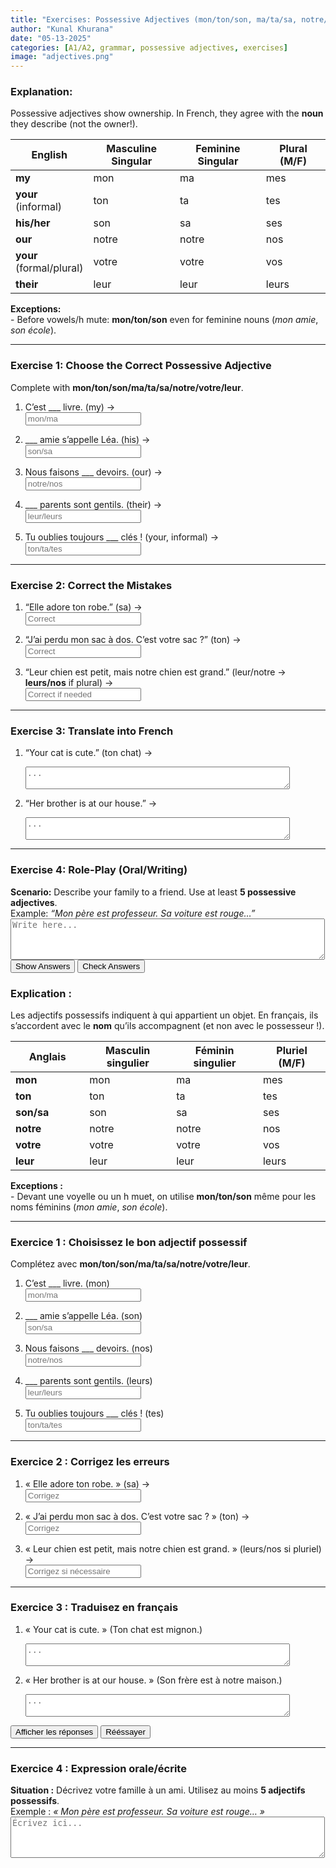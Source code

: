```yaml
---
title: "Exercises: Possessive Adjectives (mon/ton/son, ma/ta/sa, notre/votre/leur)"  
author: "Kunal Khurana"  
date: "05-13-2025"  
categories: [A1/A2, grammar, possessive adjectives, exercises]  
image: "adjectives.png"  
---
```


::: {.content-visible when-profile="english"}  

### Explanation:  
Possessive adjectives show ownership. In French, they agree with the **noun** they describe (not the owner!).  

| English       | Masculine Singular | Feminine Singular | Plural (M/F) |  
|---------------|--------------------|--------------------|---------------|  
| **my**        | mon                | ma                 | mes           |  
| **your** (informal) | ton         | ta                 | tes           |  
| **his/her**   | son                | sa                 | ses           |  
| **our**       | notre              | notre              | nos           |  
| **your** (formal/plural) | votre      | votre              | vos           |  
| **their**     | leur               | leur               | leurs         |  

**Exceptions:**  
- Before vowels/h mute: **mon/ton/son** even for feminine nouns (*mon amie*, *son école*).  

---

### Exercise 1: Choose the Correct Possessive Adjective  
Complete with **mon/ton/son/ma/ta/sa/notre/votre/leur**.  

1. C'est ___ livre. (my) →  
   <input type="text" placeholder="mon/ma" oninput="checkAnswer(this, 'mon')"><span style="margin-left:10px;"></span>  

2. ___ amie s'appelle Léa. (his) →  
   <input type="text" placeholder="son/sa" oninput="checkAnswer(this, 'son')"><span style="margin-left:10px;"></span>  

3. Nous faisons ___ devoirs. (our) →  
   <input type="text" placeholder="notre/nos" oninput="checkAnswer(this, 'nos')"><span style="margin-left:10px;"></span>  

4. ___ parents sont gentils. (their) →  
   <input type="text" placeholder="leur/leurs" oninput="checkAnswer(this, 'leurs')"><span style="margin-left:10px;"></span>  

5. Tu oublies toujours ___ clés ! (your, informal) →  
   <input type="text" placeholder="ton/ta/tes" oninput="checkAnswer(this, 'tes')"><span style="margin-left:10px;"></span>  

---

### Exercise 2: Correct the Mistakes  
1. "Elle adore ton robe." (sa) →  
   <input type="text" placeholder="Correct" oninput="checkAnswer(this, 'Elle adore sa robe.')"><span style="margin-left:10px;"></span>  

2. "J’ai perdu mon sac à dos. C’est votre sac ?" (ton) →  
   <input type="text" placeholder="Correct" oninput="checkAnswer(this, 'C’est ton sac ?')"><span style="margin-left:10px;"></span>  

3. "Leur chien est petit, mais notre chien est grand." (leur/notre → **leurs/nos** if plural) →  
   <input type="text" placeholder="Correct if needed" oninput="checkAnswer(this, 'Leurs chiens.../Nos chiens...')"><span style="margin-left:10px;"></span>  

---

### Exercise 3: Translate into French  
1. "Your cat is cute." (ton chat) →  
   <textarea placeholder="..." rows="2" cols="50" oninput="checkTranslation(this, 'Ton chat est mignon.')"></textarea><span style="margin-left:10px;"></span>  

2. "Her brother is at our house." →  
   <textarea placeholder="..." rows="2" cols="50" oninput="checkTranslation(this, 'Son frère est à notre maison.')"></textarea><span style="margin-left:10px;"></span>  

---

### Exercise 4: Role-Play (Oral/Writing)  

**Scenario:** Describe your family to a friend. Use at least **5 possessive adjectives**.  
Example: *"Mon père est professeur. Sa voiture est rouge..."*  
<textarea placeholder="Write here..." rows="4" cols="60"></textarea>  

<button onclick="showAnswers()">Show Answers</button>  
<button onclick="checkAllAnswers()">Check Answers</button>  

<script>  
function showAnswers() {  
    document.querySelectorAll('input[type="text"]').forEach(input => {  
        const correct = input.getAttribute('oninput').match(/'([^']+)'/)[1];  
        input.value = correct;  
        const feedback = input.nextElementSibling;  
        feedback.textContent = "✓ Correct !";  
        feedback.style.color = "green";  
    });  
}  

function checkAllAnswers() {  
    document.querySelectorAll('input[type="text"]').forEach(input => {  
        const correct = input.getAttribute('oninput').match(/'([^']+)'/)[1];  
        checkAnswer(input, correct);  
        if (input.value.trim().toLowerCase() !== correct.toLowerCase()) {  
            input.value = correct;  
            const feedback = input.nextElementSibling;  
            feedback.textContent = `✗ Correct answer: ${correct}`;  
            feedback.style.color = "blue";  
        }  
    });  

    document.querySelectorAll('textarea').forEach(textarea => {  
        const correct = textarea.getAttribute('oninput').match(/'([^']+)'/)[1];  
        checkTranslation(textarea, correct);  
        if (textarea.value.trim().toLowerCase() !== correct.toLowerCase()) {  
            textarea.value = correct;  
            const feedback = textarea.nextElementSibling;  
            feedback.textContent = `✗ Correct answer: ${correct}`;  
            feedback.style.color = "blue";  
        }  
    });  
}  

function checkAnswer(input, correctAnswer) {  
    const feedback = input.nextElementSibling;  
    if (input.value.trim().toLowerCase() === correctAnswer.toLowerCase()) {  
        feedback.textContent = "✓ Correct !";  
        feedback.style.color = "green";  
    } else if (input.value.trim()) {  
        feedback.textContent = "✗ Essayez encore !";  
        feedback.style.color = "red";  
    }  
}  

function checkTranslation(textarea, correctAnswer) {  
    const feedback = textarea.nextElementSibling;  
    if (textarea.value.trim().toLowerCase() === correctAnswer.toLowerCase()) {  
        feedback.textContent = "✓ Correct !";  
        feedback.style.color = "green";  
    } else if (textarea.value.trim()) {  
        feedback.textContent = "✗ Essayez encore !";  
        feedback.style.color = "red";  
    }  
}  
</script>  

:::  


::: {.content-visible when-profile="french"}

### Explication :  
Les adjectifs possessifs indiquent à qui appartient un objet. En français, ils s’accordent avec le **nom** qu’ils accompagnent (et non avec le possesseur !).

| Anglais        | Masculin singulier | Féminin singulier | Pluriel (M/F) |
|----------------|-------------------|-------------------|---------------|
| **mon**        | mon               | ma                | mes           |
| **ton**        | ton               | ta                | tes           |
| **son/sa**     | son               | sa                | ses           |
| **notre**      | notre             | notre             | nos           |
| **votre**      | votre             | votre             | vos           |
| **leur**       | leur              | leur              | leurs         |

**Exceptions :**  
- Devant une voyelle ou un h muet, on utilise **mon/ton/son** même pour les noms féminins (*mon amie*, *son école*).

---

### Exercice 1 : Choisissez le bon adjectif possessif  
Complétez avec **mon/ton/son/ma/ta/sa/notre/votre/leur**.

1. C’est ___ livre. (mon)  
    <input type="text" placeholder="mon/ma" oninput="checkAnswer(this, 'mon')"><span style="margin-left:10px;"></span>  

2. ___ amie s’appelle Léa. (son)  
    <input type="text" placeholder="son/sa" oninput="checkAnswer(this, 'son')"><span style="margin-left:10px;"></span>  

3. Nous faisons ___ devoirs. (nos)  
    <input type="text" placeholder="notre/nos" oninput="checkAnswer(this, 'nos')"><span style="margin-left:10px;"></span>  

4. ___ parents sont gentils. (leurs)  
    <input type="text" placeholder="leur/leurs" oninput="checkAnswer(this, 'leurs')"><span style="margin-left:10px;"></span>  

5. Tu oublies toujours ___ clés ! (tes)  
    <input type="text" placeholder="ton/ta/tes" oninput="checkAnswer(this, 'tes')"><span style="margin-left:10px;"></span>  

---

### Exercice 2 : Corrigez les erreurs  
1. « Elle adore ton robe. » (sa) →  
    <input type="text" placeholder="Corrigez" oninput="checkAnswer(this, 'Elle adore sa robe.')"><span style="margin-left:10px;"></span>  

2. « J’ai perdu mon sac à dos. C’est votre sac ? » (ton) →  
    <input type="text" placeholder="Corrigez" oninput="checkAnswer(this, 'C’est ton sac ?')"><span style="margin-left:10px;"></span>  

3. « Leur chien est petit, mais notre chien est grand. » (leurs/nos si pluriel) →  
    <input type="text" placeholder="Corrigez si nécessaire" oninput="checkAnswer(this, 'Leurs chiens.../Nos chiens...')"><span style="margin-left:10px;"></span>  

---

### Exercice 3 : Traduisez en français  
1. « Your cat is cute. » (Ton chat est mignon.)  
    <textarea placeholder="..." rows="2" cols="50" oninput="checkTranslation(this, 'Ton chat est mignon.')"></textarea><span style="margin-left:10px;"></span>  

2. « Her brother is at our house. » (Son frère est à notre maison.)  
    <textarea placeholder="..." rows="2" cols="50" oninput="checkTranslation(this, 'Son frère est à notre maison.')"></textarea><span style="margin-left:10px;"></span>  

<button onclick="showAnswers()">Afficher les réponses</button>  
<button onclick="checkAllAnswers()">Rééssayer</button>  


---

### Exercice 4 : Expression orale/écrite  
**Situation :** Décrivez votre famille à un ami. Utilisez au moins **5 adjectifs possessifs**.  
Exemple : *« Mon père est professeur. Sa voiture est rouge… »*  
<textarea placeholder="Écrivez ici..." rows="4" cols="60"></textarea>  
 

<script>  
function showAnswers() {  
    document.querySelectorAll('input[type="text"]').forEach(input => {  
        const correct = input.getAttribute('oninput').match(/'([^']+)'/)[1];  
        input.value = correct;  
        const feedback = input.nextElementSibling;  
        feedback.textContent = "✓ Correct !";  
        feedback.style.color = "green";  
    });  
}  

function checkAllAnswers() {  
    document.querySelectorAll('input[type="text"]').forEach(input => {  
        const correct = input.getAttribute('oninput').match(/'([^']+)'/)[1];  
        checkAnswer(input, correct);  
        if (input.value.trim().toLowerCase() !== correct.toLowerCase()) {  
            input.value = correct;  
            const feedback = input.nextElementSibling;  
            feedback.textContent = `✗ Correct answer: ${correct}`;  
            feedback.style.color = "blue";  
        }  
    });  

    document.querySelectorAll('textarea').forEach(textarea => {  
        const correct = textarea.getAttribute('oninput').match(/'([^']+)'/)[1];  
        checkTranslation(textarea, correct);  
        if (textarea.value.trim().toLowerCase() !== correct.toLowerCase()) {  
            textarea.value = correct;  
            const feedback = textarea.nextElementSibling;  
            feedback.textContent = `✗ Correct answer: ${correct}`;  
            feedback.style.color = "blue";  
        }  
    });  
}  

function checkAnswer(input, correctAnswer) {  
    const feedback = input.nextElementSibling;  
    if (input.value.trim().toLowerCase() === correctAnswer.toLowerCase()) {  
        feedback.textContent = "✓ Correct !";  
        feedback.style.color = "green";  
    } else if (input.value.trim()) {  
        feedback.textContent = "✗ Essayez encore !";  
        feedback.style.color = "red";  
    }  
}  

function checkTranslation(textarea, correctAnswer) {  
    const feedback = textarea.nextElementSibling;  
    if (textarea.value.trim().toLowerCase() === correctAnswer.toLowerCase()) {  
        feedback.textContent = "✓ Correct !";  
        feedback.style.color = "green";  
    } else if (textarea.value.trim()) {  
        feedback.textContent = "✗ Essayez encore !";  
        feedback.style.color = "red";  
    }  
}  
</script>  

:::